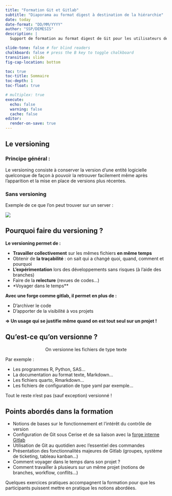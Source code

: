 ```yaml
---
title: "Formation Git et Gitlab"
subtitle: "Diaporama au format digest à destination de la hiérarchie"
date: today
date-format: "DD/MM/YYYY"
author: "SSP/DEMESIS"
description: |
  Support de formation au format digest de Git pour les utilisateurs de R au MASA

slide-tone: false # for blind readers
chalkboard: false # press the B key to toggle chalkboard
transition: slide
fig-cap-location: bottom

toc: true
toc-title: Sommaire
toc-depth: 1
toc-float: true

# multiplex: true
execute:
  echo: false
  warning: false
  cache: false
editor:
  render-on-save: true
---
```


## Le versioning

### Principe général :

Le versioning consiste à conserver la version d'une entité logicielle quelconque 
de façon à pouvoir la retrouver facilement même après l'apparition et la mise 
en place de versions plus récentes.

### Sans versioning

Exemple de ce que l'on peut trouver sur un server :  

![](img/cerise_sans_versionning.png)

## Pourquoi faire du versioning ?

**Le versioning permet de :**  

- **Travailler collectivement** sur les mêmes fichiers **en même temps**  
- Obtenir de **la traçabilité** : on sait qui a changé quoi, quand, comment et pourquoi
- **L'expérimentation** lors des développements sans risques (à l'aide des branches)
- Faire de la **relecture** (revues de codes...)
- *Voyager dans le temps**

**Avec une forge comme gitlab, il permet en plus de :**  

- D'archiver le code  
- D'apporter de la visibilité à vos projets  

**=> Un usage qui se justifie même quand on est tout seul sur un projet !** 

## Qu'est-ce qu'on versionne ?

<p style="text-align: center;">[On versionne les fichiers de type texte]{.content-box-green}</p>

Par exemple :

-   Les programmes R, Python, SAS...\
-   La documentation au format texte, Markdown...\
-   Les fichiers quarto, Rmarkdown...\
-   Les fichiers de configuration de type yaml par exemple...

[Tout le reste n'est pas (sauf exception) versionné !]{.red}

## Points abordés dans la formation

- Notions de bases sur le fonctionnement et l'intérêt du contrôle de version
- Configuration de Git sous Cerise et de sa liaison avec la [forge interne Gitlab](https://forge.agriculture.rie.gouv.fr/gitlab/)
- Utilisation de Git au quotidien avec l'essentiel des commandes
- Présentation des fonctionnalités majeures de Gitlab (groupes, système de ticketing, tableau kanban...)
- Comment voyager dans le temps dans son projet ?
- Comment travailler à plusieurs sur un même projet (notions de branches, workflow, conflits...)

Quelques exercices pratiques accompagnent la formation pour que les participants puissent mettre en pratique les notions abordées.
